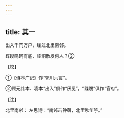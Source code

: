 ```yaml
---
---
---
```

title: 其一
---




出入千门万户，经过北里南邻。

蹀躞鸣珂有底，崆峒散发何人？②

【校】

①《诗林广记》作“辋川六言”。

②顾元纬本、凌本“出入”俱作“厌见”，“蹀躞”俱作“官府”。

【注】

北里南邻： 左思诗：“南邻击钟磬，北里吹笙竽。”